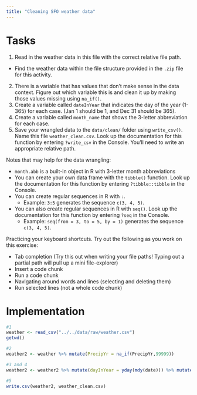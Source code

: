 ```yaml
---
title: "Cleaning SFO weather data"
---
```


# Tasks

1. Read in the weather data in this file with the correct relative file path.
  - Find the weather data within the file structure provided in the `.zip` file for this activity.
2. There is a variable that has values that don't make sense in the data context. Figure out which variable this is and clean it up by making those values missing using `na_if()`.
3. Create a variable called `dateInYear` that indicates the day of the year (1-365) for each case. (Jan 1 should be 1, and Dec 31 should be 365).
4. Create a variable called `month_name` that shows the 3-letter abbreviation for each case.
5. Save your wrangled data to the `data/clean/` folder using `write_csv()`. Name this file `weather_clean.csv`. Look up the documentation for this function by entering `?write_csv` in the Console. You'll need to write an appropriate relative path.


Notes that may help for the data wrangling:

- `month.abb` is a built-in object in R with 3-letter month abbreviations
- You can create your own data frame with the `tibble()` function. Look up the documentation for this function by entering `?tibble::tibble` in the Console.
- You can create regular sequences in R with `:`.
    - Example: `3:5` generates the sequence `c(3, 4, 5)`.
- You can also create regular sequences in R with `seq()`. Look up the documentation for this function by entering `?seq` in the Console.
    - Example: `seq(from = 3, to = 5, by = 1)` generates the sequence `c(3, 4, 5)`.



Practicing your keyboard shortcuts. Try out the following as you work on this exercise:

- Tab completion (Try this out when writing your file paths! Typing out a partial path will pull up a mini file-explorer)
- Insert a code chunk
- Run a code chunk
- Navigating around words and lines (selecting and deleting them)
- Run selected lines (not a whole code chunk)

# Implementation

```r
#1
weather <- read_csv("../../data/raw/weather.csv")
getwd()
```

```r
#2
weather2 <- weather %>% mutate(PrecipYr = na_if(PrecipYr,99999))

#3 and 4
weather2 <- weather2 %>% mutate(dayInYear = yday(mdy(date))) %>% mutate(month_name = month.abb[Month])

#5
write.csv(weather2, weather_clean.csv)
```